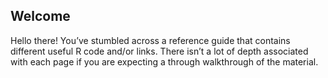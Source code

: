 
## Welcome {.unnumbered}

Hello there! You've stumbled across a reference guide that contains different useful R code and/or links. There isn't a lot of depth associated with each page if you are expecting a through walkthrough of the material.